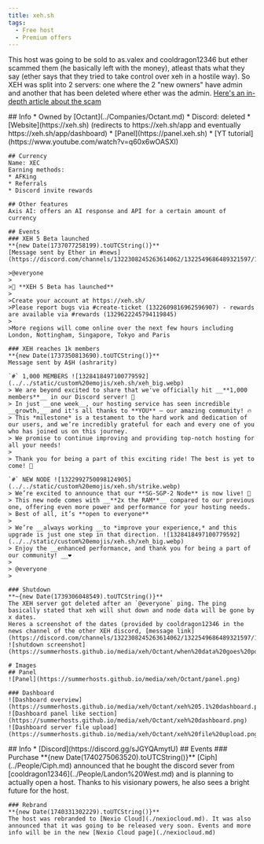 ```yaml
---
title: xeh.sh
tags:
  - Free host
  - Premium offers
---
```



This host was going to be sold to as.valex and cooldragon12346 but ether scammed them (he basically left with the money), atleast thats what they say (ether says that they tried to take control over xeh in a hostile way). So XEH was split into 2 servers: one where the 2 "new owners" have admin and another that has been deleted where ether was the admin. [Here's an in-depth article about the scam](https://blog.torrentsmp.com/2025/02/09/XEH_Scam/)

<Tabs>
  <TabItem value="octant" label="Owned by Octant" default>
    ## Info
    * Owned by [Octant](../Companies/Octant.md)
    * Discord: deleted
    * [Website](https://xeh.sh) (redirects to https://xeh.sh/app and eventually https://xeh.sh/app/dashboard)
    * [Panel](https://panel.xeh.sh)
    * [YT tutorial](https://www.youtube.com/watch?v=q60x6wOASXI)

    ## Currency
    Name: XEC  
    Earning methods:
    * AFKing
    * Referrals
    * Discord invite rewards

    ## Other features
    Axis AI: offers an AI response and API for a certain amount of currency

    ## Events
    ### XEH 5 Beta launched
    **{new Date(1737077258199).toUTCString()}**  
    [Message sent by Ether in #news](https://discord.com/channels/1322308245263614062/1322549686489321597/1329623133371502602)  

    >@everyone 
    >
    >🎉 **XEH 5 Beta has launched**
    >
    >Create your account at https://xeh.sh/
    >Please report bugs via #create-ticket (1322609816962596907) - rewards are available via #rewards (1329622245794119845)
    >
    >More regions will come online over the next few hours including London, Nottingham, Singapore, Tokyo and Paris

    ### XEH reaches 1k members
    **{new Date(1737350813690).toUTCString()}**  
    Message sent by A$H (ashrarity)  

    `#` 1,000 MEMBERS ![1328418497100779592](../../static/custom%20emojis/xeh.sh/xeh_big.webp)
    > We are beyond excited to share that we've officially hit __**1,000 members**__ in our Discord server! 🎉
    > In just __one week__, our hosting service has seen incredible __growth,__ and it's all thanks to **YOU** — our amazing community! 🔥
    > This *milestone* is a testament to the hard work and dedication of our users, and we’re incredibly grateful for each and every one of you who has joined us on this journey. 
    > We promise to continue improving and providing top-notch hosting for all your needs! 
    > 
    > Thank you for being a part of this exciting ride! The best is yet to come! 👀

    `#` NEW NODE ![1322992750098124905](../../static/custom%20emojis/xeh.sh/strike.webp)
    > We’re excited to announce that our **SG-SGP-2 Node** is now live! 🚀
    > This new node comes with __**2x the RAM**__ compared to our previous one, offering even more power and performance for your hosting needs. 
    > Best of all, it’s **open to everyone** 
    > 
    > We’re __always working __to *improve your experience,* and this upgrade is just one step in that direction. ![1328418497100779592](../../static/custom%20emojis/xeh.sh/xeh_big.webp)
    > Enjoy the __enhanced performance, and thank you for being a part of our community! __❤️
    > 
    > @everyone
    > 

    ### Shutdown
    **~{new Date(1739306048549).toUTCString()}**  
    The XEH server got deleted after an `@everyone` ping. The ping basically stated that xeh will shut down and node data will be gone by x dates.
    Heres a screenshot of the dates (provided by cooldragon12346 in the news channel of the other XEH discord, [message link](https://discord.com/channels/1322308245263614062/1322549686489321597/1338971357651800184)):
    ![shutdown screenshot](https://summerhosts.github.io/media/xeh/Octant/when%20data%20goes%20poof.png)

    # Images
    ## Panel
    ![Panel](https://summerhosts.github.io/media/xeh/Octant/panel.png)

    ### Dashboard
    ![Dashboard overview](https://summerhosts.github.io/media/xeh/Octant/xeh%205.1%20dashboard.png)
    ![Dashboard panel like section](https://summerhosts.github.io/media/xeh/Octant/xeh%20dashboard.png)
    ![Dashboard server file upload](https://summerhosts.github.io/media/xeh/Octant/xeh%20file%20upload.png)
  </TabItem>
  <TabItem value="not_octant" label="Not owned by Octant">
    ## Info
      * [Discord](https://discord.gg/sJGYQAmytU)
    ## Events
    ### Purchase
    **{new Date(1740275063520).toUTCString()}**
    [Ciph](../People/Ciph.md) announced that he bought the discord sever from [cooldragon12346](../People/Landon%20West.md) and is planning to actually open a host. Thanks to his visionary powers, he also sees a bright future for the host.

    ### Rebrand
    **{new Date(1740331302229).toUTCString()}**
    The host was rebranded to [Nexio Cloud](./nexiocloud.md). It was also announced that it was going to be released very soon. Events and more info will be in the new [Nexio Cloud page](./nexiocloud.md)
  </TabItem>
</Tabs>
